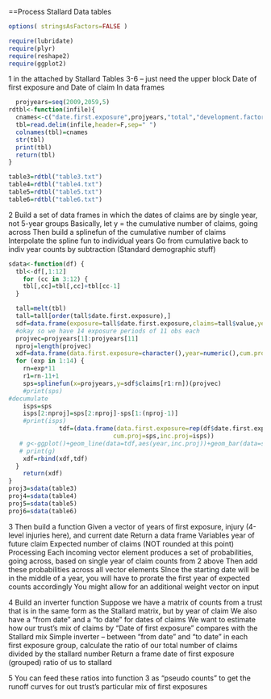==Process Stallard Data tables
```r
options( stringsAsFactors=FALSE )

require(lubridate)
require(plyr)
require(reshape2)
require(ggplot2)
```
1
in the attached by Stallard Tables 3-6 -- just need the upper block Date of first exposure and Date of claim In data frames

```r
  projyears=seq(2009,2059,5)
rdtbl<-function(infile){
  cnames<-c("date.first.exposure",projyears,"total","development.factor")
  tbl=read.delim(infile,header=F,sep=" ")
  colnames(tbl)=cnames
  str(tbl)
  print(tbl)
  return(tbl)
}

```

```r
table3=rdtbl("table3.txt")
table4=rdtbl("table4.txt")
table5=rdtbl("table5.txt")
table6=rdtbl("table6.txt")
```
2
Build a set of data frames in which the dates of claims are by single year, not 5-year groups
Basically, let y = the cumulative number of claims, going across
Then build a splinefun of the cumulative number of claims
Interpolate the spline fun to individual years
Go from cumulative back to indiv year counts by subtraction
(Standard demographic stuff)

```r
sdata<-function(df) {
  tbl<-df[,1:12]
    for (cc in 3:12) {
    tbl[,cc]=tbl[,cc]+tbl[cc-1]
  }

  tall=melt(tbl)
  tall=tall[order(tall$date.first.exposure),]
  sdf=data.frame(exposure=tall$date.first.exposure,claims=tall$value,year=projyears[as.numeric(tall$variable)])
  #okay so we have 14 exposure periods of 11 obs each
  projvec=projyears[1]:projyears[11]
  nproj=length(projvec)
  xdf=data.frame(data.first.exposure=character(),year=numeric(),cum.proj=numeric(),inc.proj=numeric())
  for (exp in 1:14) {
    rn=exp*11
    r1=rn-11+1
    sps=splinefun(x=projyears,y=sdf$claims[r1:rn])(projvec)
    #print(sps)
#decumulate
    isps=sps
    isps[2:nproj]=sps[2:nproj]-sps[1:(nproj-1)]
    #print(isps)
              tdf=(data.frame(data.first.exposure=rep(df$date.first.exposure[exp],nproj),year=projvec,
                             cum.proj=sps,inc.proj=isps))
   # g<-ggplot()+geom_line(data=tdf,aes(year,inc.proj))+geom_bar(data=sdf[r1:rn],aes(year,claims))
   # print(g)
    xdf=rbind(xdf,tdf)
  }
    return(xdf)
}
proj3=sdata(table3)
proj4=sdata(table4)
proj5=sdata(table5)
proj6=sdata(table6)
```

3
Then build a function
Given a vector of years of first exposure, injury (4-level injuries here), and current date
Return a data frame
     Variables year of future claim
     Expected number of claims (NOT rounded at this point)
Processing
   Each incoming vector element produces a set of probabilities, going across, based on single year of claim counts from 2 above
   Then add these probabilities across all vector elements
SInce the starting date will be in the middle of a year, you will have to prorate the first year of expected counts accordingly
You might allow for an additional weight vector on input

4
Build an inverter function
Suppose we have a matrix of counts from a trust that is in the same form as the Stallard matrix, but by year of claim
We also have a "from date" and a "to date" for dates of claims
We want to estimate how our trust's mix of claims by "Date of first exposure" compares with the Stallard mix
Simple inverter -- between "from date" and "to date" in each first exposure group, calculate the ratio of our total number of claims divided by the stallard number
Return a frame
        date of first exposure (grouped)
        ratio of us to stallard

5
You can feed these ratios into function 3 as "pseudo counts" to get the runoff curves for out trust's particular mix of first exposures
